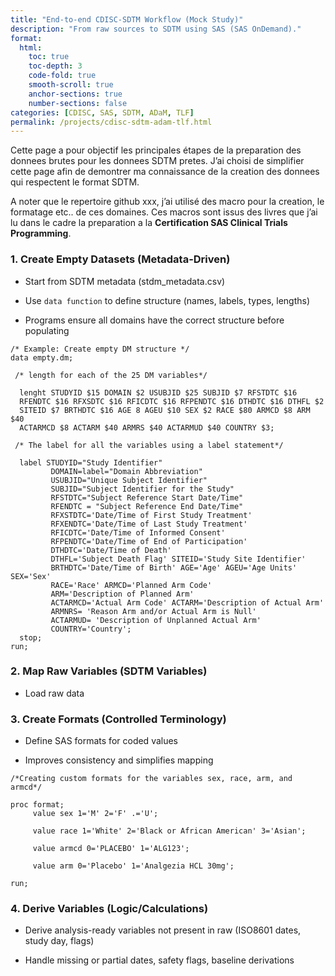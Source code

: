 ```yaml
---
title: "End-to-end CDISC-SDTM Workflow (Mock Study)"
description: "From raw sources to SDTM using SAS (SAS OnDemand)."
format:
  html:
    toc: true
    toc-depth: 3
    code-fold: true
    smooth-scroll: true
    anchor-sections: true
    number-sections: false
categories: [CDISC, SAS, SDTM, ADaM, TLF]
permalink: /projects/cdisc-sdtm-adam-tlf.html
---
```


Cette page a pour objectif les principales étapes de la preparation des donnees brutes pour les donnees SDTM pretes. J'ai choisi de simplifier cette page afin de demontrer ma connaissance de la creation des donnees qui respectent le format SDTM.

:::{.callout-important}

A noter que le repertoire github xxx, j'ai utilisé des macro pour la creation, le formatage etc.. de ces domaines. Ces macros sont issus des livres que j'ai lu dans le cadre la preparation a la **Certification SAS Clinical Trials Programming**.

:::

### 1. Create Empty Datasets (Metadata-Driven)

-   Start from SDTM metadata (stdm_metadata.csv)

-   Use `data function` to define structure (names, labels, types, lengths)

-   Programs ensure all domains have the correct structure before populating

``` sas
/* Example: Create empty DM structure */
data empty.dm;

 /* length for each of the 25 DM variables*/
 
  lenght STUDYID $15 DOMAIN $2 USUBJID $25 SUBJID $7 RFSTDTC $16
  RFENDTC $16 RFXSDTC $16 RFICDTC $16 RFPENDTC $16 DTHDTC $16 DTHFL $2
  SITEID $7 BRTHDTC $16 AGE 8 AGEU $10 SEX $2 RACE $80 ARMCD $8 ARM $40
  ACTARMCD $8 ACTARM $40 ARMRS $40 ACTARMUD $40 COUNTRY $3;
  
 /* The label for all the variables using a label statement*/
  
  label STUDYID="Study Identifier"
         DOMAIN=label="Domain Abbreviation"
         USUBJID="Unique Subject Identifier"
         SUBJID="Subject Identifier for the Study"
         RFSTDTC="Subject Reference Start Date/Time"
         RFENDTC = "Subject Reference End Date/Time"
         RFXSTDTC='Date/Time of First Study Treatment'
         RFXENDTC='Date/Time of Last Study Treatment'
         RFICDTC='Date/Time of Informed Consent'
         RFPENDTC='Date/Time of End of Participation'
         DTHDTC='Date/Time of Death'
         DTHFL='Subject Death Flag' SITEID='Study Site Identifier'
         BRTHDTC='Date/Time of Birth' AGE='Age' AGEU='Age Units' SEX='Sex'
         RACE='Race' ARMCD='Planned Arm Code'
         ARM='Description of Planned Arm'
         ACTARMCD='Actual Arm Code' ACTARM='Description of Actual Arm'
         ARMNRS= 'Reason Arm and/or Actual Arm is Null'
         ACTARMUD= 'Description of Unplanned Actual Arm'
         COUNTRY='Country';
  stop;
run;
```

### 2. Map Raw Variables (SDTM Variables)

-   Load raw data

### 3. Create Formats (Controlled Terminology)

-   Define SAS formats for coded values

-   Improves consistency and simplifies mapping

``` sas
/*Creating custom formats for the variables sex, race, arm, and armcd*/

proc format;
     value sex 1='M' 2='F' .='U';

     value race 1='White' 2='Black or African American' 3='Asian';

     value armcd 0='PLACEBO' 1='ALG123';

     value arm 0='Placebo' 1='Analgezia HCL 30mg';

run;
```

### 4. Derive Variables (Logic/Calculations)

-   Derive analysis-ready variables not present in raw (ISO8601 dates, study day, flags)

-   Handle missing or partial dates, safety flags, baseline derivations
